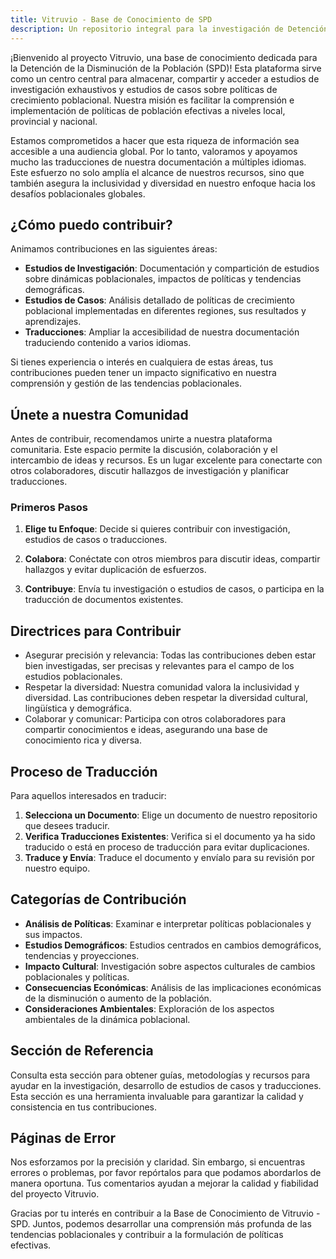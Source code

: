 ```yaml
---
title: Vitruvio - Base de Conocimiento de SPD
description: Un repositorio integral para la investigación de Detención de la Disminución de la Población (SPD) y estudios de casos sobre políticas de crecimiento poblacional a niveles local, provincial y nacional, con un enfoque en la accesibilidad multilingüe.
---
```


¡Bienvenido al proyecto Vitruvio, una base de conocimiento dedicada para la Detención de la Disminución de la Población (SPD)! Esta plataforma sirve como un centro central para almacenar, compartir y acceder a estudios de investigación exhaustivos y estudios de casos sobre políticas de crecimiento poblacional. Nuestra misión es facilitar la comprensión e implementación de políticas de población efectivas a niveles local, provincial y nacional.

Estamos comprometidos a hacer que esta riqueza de información sea accesible a una audiencia global. Por lo tanto, valoramos y apoyamos mucho las traducciones de nuestra documentación a múltiples idiomas. Este esfuerzo no solo amplía el alcance de nuestros recursos, sino que también asegura la inclusividad y diversidad en nuestro enfoque hacia los desafíos poblacionales globales.

## ¿Cómo puedo contribuir?

Animamos contribuciones en las siguientes áreas:

- **Estudios de Investigación**: Documentación y compartición de estudios sobre dinámicas poblacionales, impactos de políticas y tendencias demográficas.
- **Estudios de Casos**: Análisis detallado de políticas de crecimiento poblacional implementadas en diferentes regiones, sus resultados y aprendizajes.
- **Traducciones**: Ampliar la accesibilidad de nuestra documentación traduciendo contenido a varios idiomas.

Si tienes experiencia o interés en cualquiera de estas áreas, tus contribuciones pueden tener un impacto significativo en nuestra comprensión y gestión de las tendencias poblacionales.

## Únete a nuestra Comunidad

Antes de contribuir, recomendamos unirte a nuestra plataforma comunitaria. Este espacio permite la discusión, colaboración y el intercambio de ideas y recursos. Es un lugar excelente para conectarte con otros colaboradores, discutir hallazgos de investigación y planificar traducciones.

### Primeros Pasos

1. **Elige tu Enfoque**: Decide si quieres contribuir con investigación, estudios de casos o traducciones.
   
2. **Colabora**: Conéctate con otros miembros para discutir ideas, compartir hallazgos y evitar duplicación de esfuerzos.

3. **Contribuye**: Envía tu investigación o estudios de casos, o participa en la traducción de documentos existentes.

## Directrices para Contribuir

- Asegurar precisión y relevancia: Todas las contribuciones deben estar bien investigadas, ser precisas y relevantes para el campo de los estudios poblacionales.
- Respetar la diversidad: Nuestra comunidad valora la inclusividad y diversidad. Las contribuciones deben respetar la diversidad cultural, lingüística y demográfica.
- Colaborar y comunicar: Participa con otros colaboradores para compartir conocimientos e ideas, asegurando una base de conocimiento rica y diversa.

## Proceso de Traducción

Para aquellos interesados en traducir:

1. **Selecciona un Documento**: Elige un documento de nuestro repositorio que desees traducir.
2. **Verifica Traducciones Existentes**: Verifica si el documento ya ha sido traducido o está en proceso de traducción para evitar duplicaciones.
3. **Traduce y Envía**: Traduce el documento y envíalo para su revisión por nuestro equipo.

## Categorías de Contribución

- **Análisis de Políticas**: Examinar e interpretar políticas poblacionales y sus impactos.
- **Estudios Demográficos**: Estudios centrados en cambios demográficos, tendencias y proyecciones.
- **Impacto Cultural**: Investigación sobre aspectos culturales de cambios poblacionales y políticas.
- **Consecuencias Económicas**: Análisis de las implicaciones económicas de la disminución o aumento de la población.
- **Consideraciones Ambientales**: Exploración de los aspectos ambientales de la dinámica poblacional.

## Sección de Referencia

Consulta esta sección para obtener guías, metodologías y recursos para ayudar en la investigación, desarrollo de estudios de casos y traducciones. Esta sección es una herramienta invaluable para garantizar la calidad y consistencia en tus contribuciones.

## Páginas de Error

Nos esforzamos por la precisión y claridad. Sin embargo, si encuentras errores o problemas, por favor repórtalos para que podamos abordarlos de manera oportuna. Tus comentarios ayudan a mejorar la calidad y fiabilidad del proyecto Vitruvio.

Gracias por tu interés en contribuir a la Base de Conocimiento de Vitruvio - SPD. Juntos, podemos desarrollar una comprensión más profunda de las tendencias poblacionales y contribuir a la formulación de políticas efectivas.
